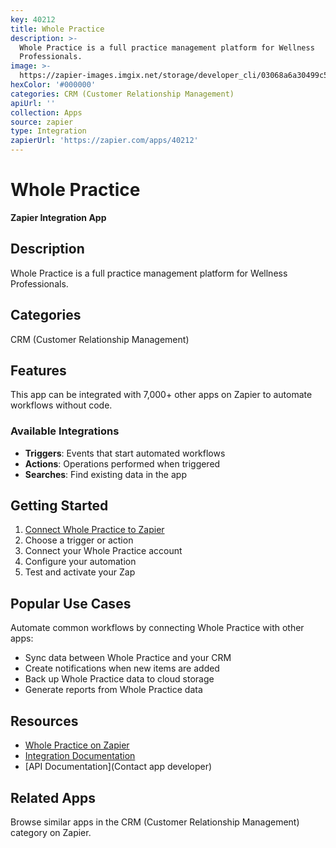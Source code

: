```yaml
---
key: 40212
title: Whole Practice
description: >-
  Whole Practice is a full practice management platform for Wellness
  Professionals.
image: >-
  https://zapier-images.imgix.net/storage/developer_cli/03068a6a30499c50b0b8b6ead67abbb9.png?auto=format%2Ccompress&ixlib=python-3.0.0&q=50
hexColor: '#000000'
categories: CRM (Customer Relationship Management)
apiUrl: ''
collection: Apps
source: zapier
type: Integration
zapierUrl: 'https://zapier.com/apps/40212'
---
```

# Whole Practice

**Zapier Integration App**

## Description

Whole Practice is a full practice management platform for Wellness Professionals.

## Categories

CRM (Customer Relationship Management)

## Features

This app can be integrated with 7,000+ other apps on Zapier to automate workflows without code.

### Available Integrations

- **Triggers**: Events that start automated workflows
- **Actions**: Operations performed when triggered
- **Searches**: Find existing data in the app

## Getting Started

1. [Connect Whole Practice to Zapier](https://zapier.com/apps/40212)
2. Choose a trigger or action
3. Connect your Whole Practice account
4. Configure your automation
5. Test and activate your Zap

## Popular Use Cases

Automate common workflows by connecting Whole Practice with other apps:

- Sync data between Whole Practice and your CRM
- Create notifications when new items are added
- Back up Whole Practice data to cloud storage
- Generate reports from Whole Practice data

## Resources

- [Whole Practice on Zapier](https://zapier.com/apps/40212)
- [Integration Documentation](https://zapier.com/apps/40212/integrations)
- [API Documentation](Contact app developer)

## Related Apps

Browse similar apps in the CRM (Customer Relationship Management) category on Zapier.
